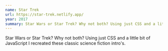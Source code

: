 ```yaml
---
name: Star Trek
url: https://star-trek.netlify.app/
year: 2017
summary: Star Wars or Star Trek? Why not both? Using just CSS and a little bit of JavaScript I recreated these classic science fiction intro's.
---
```


Star Wars or Star Trek? Why not both? Using just CSS and a little bit of JavaScript I recreated these classic science fiction intro's.
